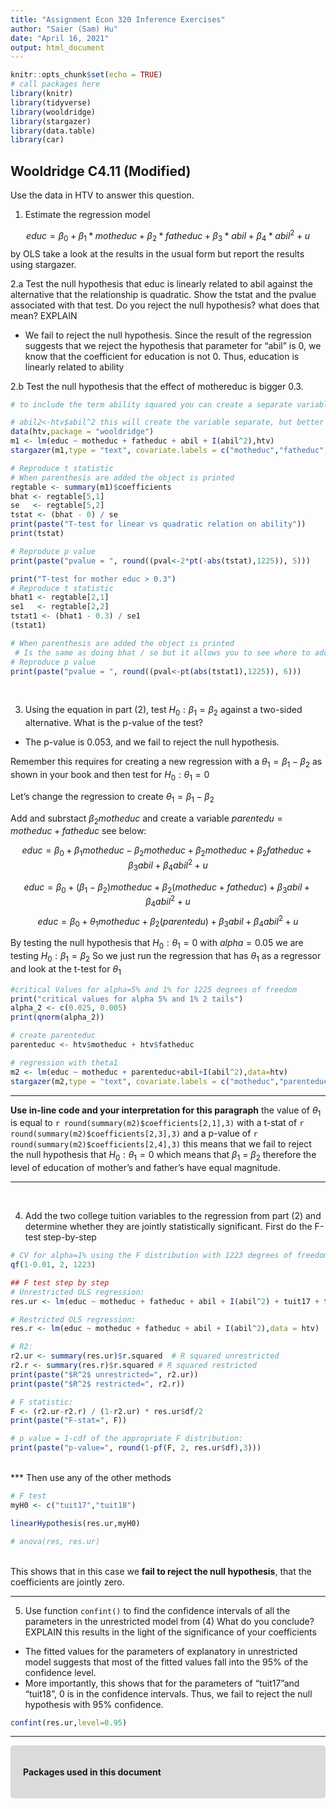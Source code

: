 ---
title: "Assignment Econ 320 Inference Exercises"
author: "Saier (Sam) Hu"
date: "April 16, 2021"
output: html_document
---
```{r setup, include=FALSE}
knitr::opts_chunk$set(echo = TRUE)
# call packages here
library(knitr)
library(tidyverse)
library(wooldridge)
library(stargazer)
library(data.table)
library(car)
```

## Wooldridge C4.11 (Modified) 


Use the data in HTV to answer this question. 

1. Estimate the regression model

$$ educ = \beta_0 + \beta_1 *motheduc + \beta_2 *fatheduc + \beta_3 *abil + \beta_4 *abil^2 + u$$
by OLS take a look at the results in the usual form but report the results using stargazer. 

2.a Test the null hypothesis that educ is linearly related to abil against the alternative that the relationship is quadratic. Show the tstat and the pvalue associated with that test. Do you reject the null hypothesis? what does that mean? EXPLAIN

- We fail to reject the null hypothesis. Since the result of the regression suggests that we reject the hypothesis that parameter for "abil" is 0, we know that the coefficient for education is not 0. Thus, education is linearly related to ability

2.b Test the null hypothesis that the effect of mothereduc is bigger 0.3. 

```{r,warning = 'FALSE'}
# to include the term ability squared you can create a separate variable or even aesier use the I(function) in the lm command to add the term 

# abil2<-htv$abil^2 this will create the variable separate, but better to use I(abil^2)
data(htv,package = "wooldridge")
m1 <- lm(educ ~ motheduc + fatheduc + abil + I(abil^2),htv)
stargazer(m1,type = "text", covariate.labels = c("motheduc","fatheduc","abil","I(abil2)","Constant"))
```



```{r}
# Reproduce t statistic
# When parenthesis are added the object is printed
regtable <- summary(m1)$coefficients
bhat <- regtable[5,1]
se   <- regtable[5,2]
tstat <- (bhat - 0) / se
print(paste("T-test for linear vs quadratic relation on ability"))
print(tstat)

# Reproduce p value
print(paste("pvalue = ", round((pval<-2*pt(-abs(tstat),1225)), 5)))

print("T-test for mother educ > 0.3")
# Reproduce t statistic
bhat1 <- regtable[2,1]
se1   <- regtable[2,2]
tstat1 <- (bhat1 - 0.3) / se1
(tstat1)

# When parenthesis are added the object is printed
 # Is the same as doing bhat / se but it allows you to see where to add the value if different than zero 
# Reproduce p value
print(paste("pvalue = ", round((pval<-pt(abs(tstat1),1225)), 6)))

```

<br>

3.  Using the equation in part (2), test $H_0: \beta_1=\beta_2$ against a two-sided alternative. What is the p-value of the test? 

- The p-value is 0.053, and we fail to reject the null hypothesis.

Remember this requires for creating a new regression with a $\theta_1=\beta_1-\beta_2$ as shown in your book and then test for $H_0: \theta_1=0$

 Let's change the regression to create $\theta_1=\beta_1-\beta_2$ 

Add and subrstact $\beta_2 motheduc$ and create a variable $parentedu=motheduc+fatheduc$ see below: 

$$ educ = \beta_0 + \beta_1 motheduc - \beta_2 motheduc + \beta_2 motheduc+ \beta_2 fatheduc + \beta_3 abil + \beta_4 abil^2 + u$$

$$ educ = \beta_0 + (\beta_1 - \beta_2)   motheduc + \beta_2  (motheduc+fatheduc) + \beta_3 abil + \beta_4 abil^2 + u$$
$$ educ = \beta_0 + \theta_1   motheduc + \beta_2  (parentedu) + \beta_3 abil + \beta_4 abil^2 + u$$

By testing the null hypothesis that $H_0:\theta_1=0$ with $alpha=0.05$ we are testing $H_0: \beta_1=\beta_2$ So we just run the regression that has $\theta_1$ as a regressor and look at the t-test for $\theta_1$

```{r}
#critical Values for alpha=5% and 1% for 1225 degrees of freedom 
print("critical values for alpha 5% and 1% 2 tails")
alpha_2 <- c(0.025, 0.005)
print(qnorm(alpha_2))

# create parenteduc
parenteduc <- htv$motheduc + htv$fatheduc

# regression with theta1
m2 <- lm(educ ~ motheduc + parenteduc+abil+I(abil^2),data=htv)
stargazer(m2,type = "text", covariate.labels = c("motheduc","parenteduc","abil","I(abil2)","Constant"))

```


***
**Use in-line code and your interpretation for this paragraph** the value of $\theta_1$ is equal to `r round(summary(m2)$coefficients[2,1],3)` with a t-stat of `r round(summary(m2)$coefficients[2,3],3)` and a p-value of `r round(summary(m2)$coefficients[2,4],3)` this means that we fail to reject the null hypothesis that  $H_0:\theta_1=0$ which means that $\beta_1$ = $\beta_2$ therefore the level of education of mother's and father's have equal magnitude. 

***
<br>

4. 	Add the two college tuition variables to the regression from part (2) and determine whether they are jointly statistically significant. 
First do the F-test step-by-step

```{r Ftest}
# CV for alpha=1% using the F distribution with 1223 degrees of freedom d.f. :
qf(1-0.01, 2, 1223)

## F test step by step
# Unrestricted OLS regression:
res.ur <- lm(educ ~ motheduc + fatheduc + abil + I(abil^2) + tuit17 + tuit18,data = htv)

# Restricted OLS regression:
res.r <- lm(educ ~ motheduc + fatheduc + abil + I(abil^2),data = htv)

# R2:
r2.ur <- summary(res.ur)$r.squared 	# R squared unrestricted
r2.r <- summary(res.r)$r.squared # R squared restricted 
print(paste("$R^2$ unrestricted=", r2.ur))
print(paste("$R^2$ restricted=", r2.r))

# F statistic:
F <- (r2.ur-r2.r) / (1-r2.ur) * res.ur$df/2
print(paste("F-stat=", F))

# p value = 1-cdf of the appropriate F distribution:
print(paste("p-value=", round(1-pf(F, 2, res.ur$df),3)))
```
<br>
***
Then use any of the other methods
 <br>
```{r}
# F test 
myH0 <- c("tuit17","tuit18")

linearHypothesis(res.ur,myH0)

# anova(res, res.ur)

```


<br> 
This shows that in this case we **fail to reject the null hypothesis**, that the coefficients are jointly zero. 

***
5.  Use function `confint()` to find the confidence intervals of all the parameters in the unrestricted model from (4) What do you conclude? EXPLAIN this results in the light of the significance of your coefficients

- The fitted values for the parameters of explanatory in unrestricted model suggests that most of the fitted values fall into the 95% of the confidence level.
- More importantly, this shows that for the parameters of "tuit17"and "tuit18", 0 is in the confidence intervals. Thus, we fail to reject the null hypothesis with 95% confidence.

```{r}
confint(res.ur,level=0.95)
```



***
<style>
div.gray { background-color:#dbdbdb; border-radius: 5px; padding: 20px;}
</style>
<div class = "gray">

**Packages used in this document**



</div>
<br>
<br>








